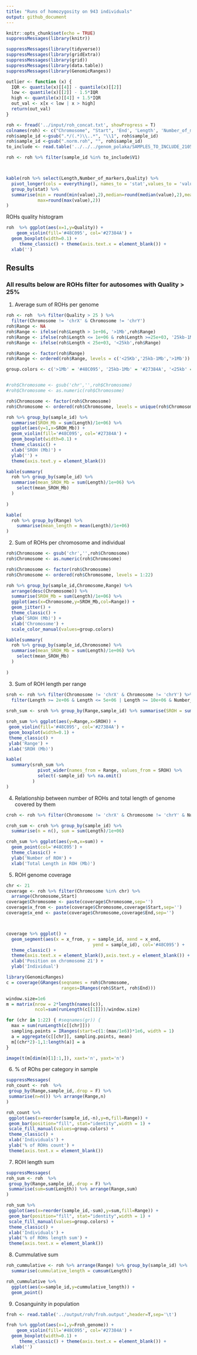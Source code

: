 ```yaml
---
title: "Runs of homozygosity on 943 individuals"
output: github_document
---
```



```r
knitr::opts_chunk$set(echo = TRUE)
suppressMessages(library(knitr))
```


```r
suppressMessages(library(tidyverse))
suppressMessages(library(gridExtra))
suppressMessages(library(grid))
suppressMessages(library(data.table))
suppressMessages(library(GenomicRanges))

outlier <- function (x) {
  IQR <- quantile(x)[[4]] - quantile(x)[[2]]
  low <- quantile(x)[[2]] - 1.5*IQR
  high <- quantile(x)[[4]] + 1.5*IQR
  out_val <- x[x < low | x > high]
  return(out_val)
}
```



```r
roh <- fread('../input/roh_concat.txt', showProgress = T)
colnames(roh) <- c("Chromosome", "Start", 'End', 'Length', 'Number_of_markers', 'Quality','sample_id')
roh$sample_id <-gsub(".*/(.*)\\..*", "\\1", roh$sample_id)
roh$sample_id <-gsub(".norm.roh", "", roh$sample_id)
to_include <- read.table('../../../genom_polaka/SAMPLES_TO_INCLUDE_210519.txt',sep='\t')

roh <- roh %>% filter(sample_id %in% to_include$V1)



kable(roh %>% select(Length,Number_of_markers,Quality) %>%
  pivot_longer(cols = everything(), names_to = 'stat',values_to = 'value') %>%
  group_by(stat) %>%
  summarise(min = round(min(value),2),median=round(median(value),2),mean=round(mean(value),2),
            max=round(max(value),2))
)

```

ROHs quality histogram

```r
roh  %>% ggplot(aes(x=1,y=Quality)) +
    geom_violin(fill='#48C095', col='#27384A') +
  geom_boxplot(width=0.1) +
     theme_classic() + theme(axis.text.x = element_blank()) +
  xlab('')
```

## Results

### All results below are ROHs filter for autosomes with Quality > 25% 

1. Average sum of ROHs per genome

```r
roh <- roh  %>% filter(Quality > 25 ) %>%
  filter(Chromosome != 'chrX' & Chromosome != 'chrY')
roh$Range <- NA
roh$Range <- ifelse(roh$Length > 1e+06, '>1Mb',roh$Range)
roh$Range <- ifelse(roh$Length <= 1e+06 & roh$Length >=25e+03, '25kb-1Mb',roh$Range)
roh$Range <- ifelse(roh$Length < 25e+03, '<25kb',roh$Range)

roh$Range <- factor(roh$Range)
roh$Range <- ordered(roh$Range, levels = c('<25Kb','25kb-1Mb','>1Mb'))

group.colors <- c('>1Mb' = '#48C095', '25kb-1Mb' = '#27384A', '<25kb' = '#B6B6B6')


#roh$Chromosome <- gsub('chr','',roh$Chromosome)
#roh$Chromosome <- as.numeric(roh$Chromosome)

roh$Chromosome <- factor(roh$Chromosome)
roh$Chromosome <- ordered(roh$Chromosome, levels = unique(roh$Chromosome))

roh %>% group_by(sample_id) %>%
  summarise(SROH_Mb = sum(Length)/1e+06) %>%
  ggplot(aes(y=1,x=SROH_Mb)) +
  geom_violin(fill='#48C095', col='#27384A') +
  geom_boxplot(width=0.1) +
  theme_classic() +
  xlab('SROH (Mb)') +
  ylab('') +
  theme(axis.text.y = element_blank())

kable(summary(
  roh %>% group_by(sample_id) %>%
  summarise(mean_SROH_Mb = sum(Length)/1e+06) %>%
    select(mean_SROH_Mb)
  )
  
)

kable(
  roh %>% group_by(Range) %>%
    summarise(mean_length = mean(Length)/1e+06)
)
```

2. Sum of ROHs per chromosome and individual

```r
roh$Chromosome <- gsub('chr','',roh$Chromosome)
roh$Chromosome <- as.numeric(roh$Chromosome)

roh$Chromosome <- factor(roh$Chromosome)
roh$Chromosome <- ordered(roh$Chromosome, levels = 1:22)

roh %>% group_by(sample_id,Chromosome,Range) %>%
  arrange(desc(Chromosome)) %>%
  summarise(SROH_Mb = sum(Length)/1e+06) %>%
  ggplot(aes(x=Chromosome,y=SROH_Mb,col=Range)) +
  geom_jitter() +
  theme_classic() +
  ylab('SROH (Mb)') +
  xlab('Chromosome') +
  scale_color_manual(values=group.colors)

kable(summary(
  roh %>% group_by(sample_id,Chromosome) %>%
  summarise(mean_SROH_Mb = sum(Length)/1e+06) %>%
    select(mean_SROH_Mb)
  )
  
)
```


3. Sum of ROH length per range

```r
sroh <- roh %>% filter(Chromosome != 'chrX' & Chromosome != 'chrY') %>%
  filter(Length >= 2e+06 & Length <= 5e+06 | Length >= 10e+06 & Number_of_markers >= 50)
  
sroh_sum <- sroh %>% group_by(Range,sample_id) %>% summarise(SROH = sum(Length)/1e+06)

sroh_sum %>% ggplot(aes(y=Range,x=SROH)) +
 geom_violin(fill='#48C095', col='#27384A') +
 geom_boxplot(width=0.1) +
 theme_classic() +
 ylab('Range') +
 xlab('SROH (Mb)')

kable(
  summary(sroh_sum %>% 
            pivot_wider(names_from = Range, values_from = SROH) %>%
            select(-sample_id) %>% na.omit()
          )
)


```


4. Relationship between number of ROHs and total length of genome covered by them

```r
croh <- roh %>% filter(Chromosome != 'chrX' & Chromosome != 'chrY' & Number_of_markers >= 50) 

croh_sum <- croh %>% group_by(sample_id) %>% 
  summarise(n = n(), sum = sum(Length)/1e+06)

croh_sum %>% ggplot(aes(y=n,x=sum)) +
  geom_point(col='#48C095') +
  theme_classic() +
  ylab('Number of ROH') +
  xlab('Total Length in ROH (Mb)')
```


5. ROH genome coverage 

```r
chr <- 21
coverage <- roh %>% filter(Chromosome %in% chr) %>%
  arrange(Chromosome,Start)
coverage$Chromosome <- paste(coverage$Chromosome,sep='')
coverage$x_from <- paste(coverage$Chromosome,coverage$Start,sep='')
coverage$x_end <- paste(coverage$Chromosome,coverage$End,sep='')



coverage %>% ggplot() +
  geom_segment(aes(x = x_from, y = sample_id, xend = x_end, 
                                 yend = sample_id), col='#48C095') +
  theme_classic() +
  theme(axis.text.x = element_blank(),axis.text.y = element_blank()) +
  xlab('Position on chromosome 21') +
  ylab('Individual')


```

```r
library(GenomicRanges)
c = coverage(GRanges(seqnames = roh$Chromosome, 
                     ranges=IRanges(roh$Start, roh$End)))

window.size=1e6
m = matrix(nrow = 2*length(names(c)), 
           ncol=sum(runLength(c[[1]]))/window.size)

for (chr in 1:22) { #seqnames(gr)) {
  max = sum(runLength(c[[chr]]))
  sampling.points = IRanges(start=c(1:(max/1e6))*1e6, width = 1)  
  a = aggregate(c[[chr]], sampling.points, mean)
  m[(chr*2)-1,1:length(a)] = a
}

image(t(m[dim(m)[1]:1,]), xaxt='n', yaxt='n')

```



6. % of ROhs per category in sample

```r
suppressMessages(
roh_count <- roh  %>% 
 group_by(Range,sample_id,.drop = F) %>% 
 summarise(n=n()) %>% arrange(Range,n)
)

roh_count %>% 
 ggplot(aes(x=reorder(sample_id,-n),y=n,fill=Range)) +
 geom_bar(position="fill", stat="identity",width = 1) +
 scale_fill_manual(values=group.colors) +
 theme_classic() +
 xlab('Individuals') +
 ylab('% of ROHs count') +
 theme(axis.text.x = element_blank())
```

7. ROH length sum

```r
suppressMessages(
roh_sum <- roh  %>% 
 group_by(Range,sample_id,.drop = F) %>% 
 summarise(sum=sum(Length)) %>% arrange(Range,sum)
)

roh_sum %>% 
 ggplot(aes(x=reorder(sample_id,-sum),y=sum,fill=Range)) +
 geom_bar(position="fill", stat="identity",width = 1) +
 scale_fill_manual(values=group.colors) +
 theme_classic() +
 xlab('Individuals') +
 ylab('% of ROHs length sum') +
 theme(axis.text.x = element_blank())
```

<!-- 7. Number of ROHs per sample -->

<!-- ```{r roh_count_per_sample, echo=FALSE}  -->
<!-- suppressMessages( -->
<!-- roh_avg <- roh %>% group_by(sample_id, Range) %>% -->
<!--   summarise(avg_length=mean(Length), n=n()) %>% -->
<!--   arrange(Range,n) -->
<!-- ) -->

<!-- roh_avg %>% -->
<!--   ggplot(aes(x=1:nrow(roh_avg),y=n)) + -->
<!--   geom_point(col='#48C095',alpha=0.5) + -->
<!--   facet_wrap(~Range, nrow = 3,scales = 'free') +  -->
<!--   ylab('Number of ROHs') + -->
<!--   xlab('Individual') + -->
<!--   theme_classic() + -->
<!--   theme(axis.text.x = element_blank()) -->

<!-- ``` -->

<!-- 8. Average ROHs per sample -->

<!-- ```{r average_roh_per_sample, echo=FALSE}  -->
<!-- roh_avg <- roh %>% group_by(sample_id, Range) %>% -->
<!--   summarise(avg_length=mean(Length), n=n()) %>% -->
<!--   arrange(Range,avg_length) -->

<!-- roh_avg %>% -->
<!--   ggplot(aes(x=1:nrow(roh_avg),y=avg_length)) + -->
<!--   geom_point(col='#48C095',alpha=0.5) + -->
<!--   facet_wrap(~Range, nrow = 3,scales = 'free') +  -->
<!--   ylab('Mean ROH length') + -->
<!--   xlab('Individual') + -->
<!--   theme_classic() + -->
<!--   theme(axis.text.x = element_blank()) -->

<!-- ``` -->

8. Cummulative sum

```r
roh_cummulative <- roh %>% arrange(Range) %>% group_by(sample_id) %>%
  summarise(cummulative_length = cumsum(Length))

roh_cummulative %>%
  ggplot(aes(x=sample_id,y=cummulative_length)) +
  geom_point()

```

9. Cosanguinity in population

```r
froh <- read.table('../output/roh/froh.output',header=T,sep='\t')

froh %>% ggplot(aes(x=1,y=Froh_genome)) +
    geom_violin(fill='#48C095', col='#27384A') +
  geom_boxplot(width=0.1) +
     theme_classic() + theme(axis.text.x = element_blank()) +
  xlab('')

```